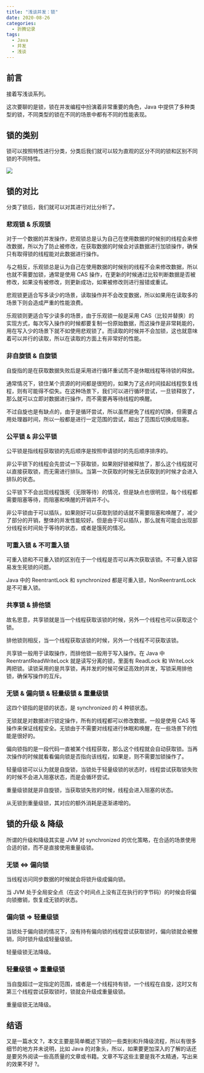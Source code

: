 ```yaml
---
title: "浅谈并发：锁"
date: 2020-08-26
categories:
  - 折腾记录
tags:
  - Java
  - 并发
  - 浅谈
---
```


## 前言

接着写浅谈系列。

这次要聊的是锁，锁在并发编程中扮演着非常重要的角色，Java 中提供了多种类型的锁，不同类型的锁在不同的场景中都有不同的性能表现。

## 锁的类别

锁可以按照特性进行分类，分类后我们就可以较为直观的区分不同的锁和区别不同锁的不同特性。

![](https://cdn.jsdelivr.net/gh/syfxlin/pic/2020/08/20200826153006.png)

## 锁的对比

分类了锁后，我们就可以对其进行对比分析了。

### 悲观锁 & 乐观锁

对于一个数据的并发操作，悲观锁总是认为自己在使用数据的时候别的线程会来修改数据，所以为了防止被修改，在获取数据的时候会对该数据进行加锁操作，确保只有取得锁的线程能对此数据进行操作。

与之相反，乐观锁总是认为自己在使用数据的时候别的线程不会来修改数据，所以也就不需要加锁，通常是使用 CAS 操作，在更新的时候通过比较判断数据是否被修改，如果没有被修改，则更新成功，如果被修改则进行报错或重试。

悲观锁更适合写多读少的场景，读取操作并不会改变数据，所以如果用在读取多的场景下则会造成严重的性能浪费。

乐观锁则更适合写少读多的场景，由于乐观锁一般是采用 CAS（比较并替换）的实现方式，每次写入操作的时候都要复制一份原始数据，而这操作是非常耗能的，用在写入少的场景下就不如使用悲观锁了。而读取的时候并不会加锁，这也就意味着可以并行的读取，所以在读取的方面上有非常好的性能。

### 非自旋锁 & 自旋锁

自旋指的是在获取数据失败后是采用进行循环重试而不是休眠线程等待锁的释放。

通常情况下，锁住某个资源的时间都是很短的，如果为了这点时间挂起线程恢复线程，则有可能得不偿失。在这种场景下，我们可以进行循环尝试，一旦锁释放了，那么就可以立即对数据进行操作，而不需要再等待线程的唤醒。

不过自旋也是有缺点的，由于是循环尝试，所以虽然避免了线程的切换，但需要占用处理器时间，所以一般都是进行一定范围的尝试，超出了范围后切换成阻塞。

### 公平锁 & 非公平锁

公平锁是指线程获取锁的先后顺序是按照申请锁时的先后顺序排序的。

非公平锁下的线程会先尝试一下获取锁，如果刚好锁被释放了，那么这个线程就可以直接获取锁，而无需进行排队。当第一次获取的时候无法获取到的时候才会进入排队的状态。

公平锁下不会出现线程饿死（无限等待）的情况，但是缺点也很明显，每个线程都需要阻塞等待，而阻塞和唤醒的开销并不小。

非公平锁由于可以插队，如果刚好可以获取到锁的话就不需要阻塞和唤醒了，减少了部分的开销，整体的并发性能较好。但是由于可以插队，那么就有可能会出现部分线程长时间处于等待的状态，或者是饿死的情况。

### 可重入锁 & 不可重入锁

可重入锁和不可重入锁的区别在于一个线程是否可以再次获取该锁。不可重入锁容易发生死锁的问题。

Java 中的 ReentrantLock 和 synchronized 都是可重入锁，NonReentrantLock 是不可重入锁。

### 共享锁 & 排他锁

故名思意，共享锁就是当一个线程获取该锁的时候，另外一个线程也可以获取这个锁。

排他锁则相反，当一个线程获取该锁的时候，另外一个线程不可获取该锁。

共享锁一般用于读取操作，而排他锁一般用于写入操作。在 Java 中 ReentrantReadWriteLock 就是读写分离的锁，里面有 ReadLock 和 WriteLock 两把锁。读锁采用的是共享锁，再并发的时候可保证高效的并发，写锁采用排他锁，确保写操作的互斥。

### 无锁 & 偏向锁 & 轻量级锁 & 重量级锁

这四个锁指的是锁的状态，是 synchronized 的 4 种锁状态。

无锁就是对数据进行锁定操作，所有的线程都可以修改数据，一般是使用 CAS 等操作来保证线程安全。无锁由于不需要对线程进行休眠和唤醒，在一些场景下的性能是很好的。

偏向锁指的是一段代码一直被某个线程获取，那么这个线程就会自动获取锁。当再次操作的时候就看看偏向锁是否指向该线程，如果是，则不需要加锁操作了。

轻量级锁可以认为就是自旋锁，当锁处于轻量级锁的状态时，线程尝试获取锁失败的时候不会进入阻塞状态，而是会循环尝试。

重量级锁就是非自旋锁，当获取锁失败的时候，线程会进入阻塞的状态。

从无锁到重量级锁，其对应的额外消耗是逐渐递增的。

## 锁的升级 & 降级

所谓的升级和降级其实是 JVM 对 synchronized 的优化策略，在合适的场景使用合适的锁，而不是直接使用重量级锁。

### 无锁 <=> 偏向锁

当线程访问同步数据的时候就会将锁升级成偏向锁。

当 JVM 处于全局安全点（在这个时间点上没有正在执行的字节码）的时候会将偏向锁撤销，恢复成无锁的状态。

### 偏向锁 => 轻量级锁

当锁处于偏向锁的情况下，没有持有偏向锁的线程尝试获取锁时，偏向锁就会被撤销，同时锁升级成轻量级锁。

轻量级锁无法降级。

### 轻量级锁 => 重量级锁

当自旋超过一定指定的范围，或者是一个线程持有锁，一个线程在自旋，这时又有第三个线程尝试获取锁时，锁就会升级成重量级锁。

重量级锁无法降级。

## 结语

又是一篇水文 ?，本文主要是简单概述下锁的一些类别和升降级流程，所以有很多细节的地方并未说明，比如 Java 的对象头，所以，如果要更加深入的了解的话还是要另外阅读一些高质量的文章或书籍。文章不写这些主要是我不太精通，写出来的效果不好 ?。
